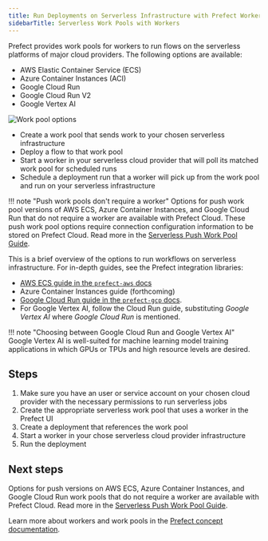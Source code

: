 ```yaml
---
title: Run Deployments on Serverless Infrastructure with Prefect Workers
sidebarTitle: Serverless Work Pools with Workers 
---
```




Prefect provides work pools for workers to run flows on the serverless platforms of major cloud providers.
The following options are available:

- AWS Elastic Container Service (ECS)
- Azure Container Instances (ACI)
- Google Cloud Run
- Google Cloud Run V2
- Google Vertex AI

![Work pool options](/2.15.0/2.15.0/img/ui/work-pools.png)

- Create a work pool that sends work to your chosen serverless infrastructure
- Deploy a flow to that work pool
- Start a worker in your serverless cloud provider that will poll its matched work pool for scheduled runs
- Schedule a deployment run that a worker will pick up from the work pool and run on your serverless infrastructure

!!! note "Push work pools don't require a worker"
    Options for push work pool versions of AWS ECS, Azure Container Instances, and Google Cloud Run that do not require a worker are available with Prefect Cloud.
    These push work pool options require connection configuration information to be stored on Prefect Cloud.
    Read more in the [Serverless Push Work Pool Guide](/2.15.0/guides/deployment/push-work-pools/).

This is a brief overview of the options to run workflows on serverless infrastructure.
For in-depth guides, see the Prefect integration libraries:

- [AWS ECS guide in the `prefect-aws` docs](https://prefecthq.github.io/prefect-aws/ecs_guide/)
- Azure Container Instances guide (forthcoming)
- [Google Cloud Run guide in the `prefect-gcp` docs](https://prefecthq.github.io/prefect-gcp/gcp-worker-guide/).
- For Google Vertex AI, follow the Cloud Run guide, substituting *Google Vertex AI* where *Google Cloud Run* is mentioned.

!!! note "Choosing between Google Cloud Run and Google Vertex AI"
    Google Vertex AI is well-suited for machine learning model training applications in which GPUs or TPUs and high resource levels are desired.

## Steps

1. Make sure you have an user or service account on your chosen cloud provider with the necessary permissions to run serverless jobs
1. Create the appropriate serverless work pool that uses a worker in the Prefect UI
1. Create a deployment that references the work pool
1. Start a worker in your chose serverless cloud provider infrastructure
1. Run the deployment

## Next steps

Options for push versions on AWS ECS, Azure Container Instances, and Google Cloud Run work pools that do not require a worker are available with Prefect Cloud.
Read more in the [Serverless Push Work Pool Guide](/2.15.0/guides/deployment/push-work-pools/).

Learn more about workers and work pools in the [Prefect concept documentation](/2.15.0/concepts/work-pools/).
